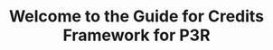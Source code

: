 ---
title: Welcome to the Guide for Credits Framework for P3R
description: This site has been hosted using Starlight.
template: splash
hero:
  tagline: Go to the home page to get started!
  image:
    file: ../../assets/houston.webp
  actions:
    - text: Home Page
      link: ../docs/guides/command/
      icon: right-arrow
---